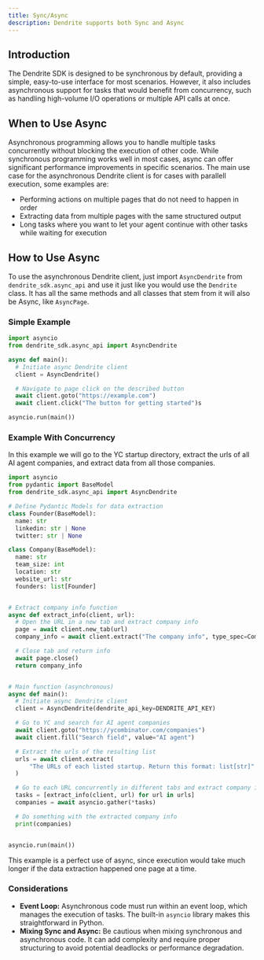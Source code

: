 ```yaml
---
title: Sync/Async
description: Dendrite supports both Sync and Async
---
```


## Introduction

The Dendrite SDK is designed to be synchronous by default, providing a simple, easy-to-use interface for most scenarios. However, it also includes asynchronous support for tasks that would benefit from concurrency, such as handling high-volume I/O operations or multiple API calls at once.

## When to Use Async

Asynchronous programming allows you to handle multiple tasks concurrently without blocking the execution of other code. While synchronous programming works well in most cases, async can offer significant performance improvements in specific scenarios. The main use case for the asynchronous Dendrite client is for cases with parallell execution, some examples are:

- Performing actions on multiple pages that do not need to happen in order
- Extracting data from multiple pages with the same structured output
- Long tasks where you want to let your agent continue with other tasks while waiting for execution

## How to Use Async

To use the asynchronous Dendrite client, just import `AsyncDendrite` from `dendrite_sdk.async_api` and use it just like you would use the `Dendrite` class. It has all the same methods and all classes that stem from it will also be Async, like `AsyncPage`.

### Simple Example

```python
import asyncio
from dendrite_sdk.async_api import AsyncDendrite

async def main():
  # Initiate async Dendrite client
  client = AsyncDendrite()

  # Navigate to page click on the described button
  await client.goto("https://example.com")
  await client.click("The button for getting started")s

asyncio.run(main())
```

### Example With Concurrency

In this example we will go to the YC startup directory, extract the urls of all AI agent companies, and extract data from all those companies.

```python
import asyncio
from pydantic import BaseModel
from dendrite_sdk.async_api import AsyncDendrite

# Define Pydantic Models for data extraction
class Founder(BaseModel):
  name: str
  linkedin: str | None
  twitter: str | None

class Company(BaseModel):
  name: str
  team_size: int
  location: str
  website_url: str
  founders: list[Founder]


# Extract company info function
async def extract_info(client, url):
  # Open the URL in a new tab and extract company info
  page = await client.new_tab(url)
  company_info = await client.extract("The company info", type_spec=Company)

  # Close tab and return info
  await page.close()
  return company_info


# Main function (asynchronous)
async def main():
  # Initiate async Dendrite client
  client = AsyncDendrite(dendrite_api_key=DENDRITE_API_KEY)

  # Go to YC and search for AI agent companies
  await client.goto("https://ycombinator.com/companies")
  await client.fill("Search field", value="AI agent")

  # Extract the urls of the resulting list
  urls = await client.extract(
      "The URLs of each listed startup. Return this format: list[str]"
  )

  # Go to each URL concurrently in different tabs and extract company info
  tasks = [extract_info(client, url) for url in urls]
  companies = await asyncio.gather(*tasks)

  # Do something with the extracted company info
  print(companies)


asyncio.run(main())
```

This example is a perfect use of async, since execution would take much longer if the data extraction happened one page at a time.

### Considerations

- **Event Loop:** Asynchronous code must run within an event loop, which manages the execution of tasks. The built-in `asyncio` library makes this straightforward in Python.
- **Mixing Sync and Async:** Be cautious when mixing synchronous and asynchronous code. It can add complexity and require proper structuring to avoid potential deadlocks or performance degradation.
